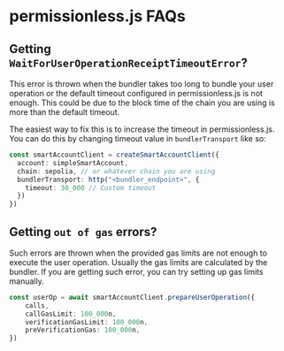 
<VersionWarning version="0.2" />

# permissionless.js FAQs

## Getting `WaitForUserOperationReceiptTimeoutError`?

This error is thrown when the bundler takes too long to bundle your user operation or the default timeout configured in permissionless.js is not enough.
This could be due to the block time of the chain you are using is more than the default timeout.

The easiest way to fix this is to increase the timeout in permissionless.js. You can do this by changing timeout value in `bundlerTransport` like so:

```typescript
const smartAccountClient = createSmartAccountClient({
  account: simpleSmartAccount,
  chain: sepolia, // or whatever chain you are using
  bundlerTransport: http("<bundler_endpoint>", {
    timeout: 30_000 // Custom timeout
  })
})
```

## Getting `out of gas` errors?

Such errors are thrown when the provided gas limits are not enough to execute the user operation. Usually the gas limits are calculated by the bundler. If you are getting such error, you can try setting up gas limits manually.

```typescript
const userOp = await smartAccountClient.prepareUserOperation({
    calls,
    callGasLimit: 100_000n,
    verificationGasLimit: 100_000n,
    preVerificationGas: 100_000n,
})
```
